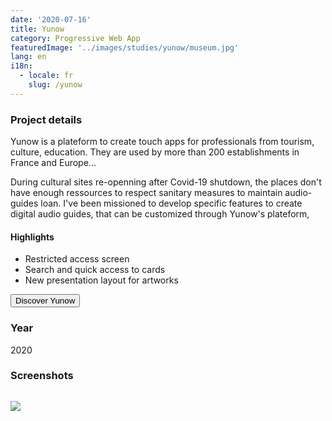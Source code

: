 ```yaml
---
date: '2020-07-16'
title: Yunow
category: Progressive Web App
featuredImage: '../images/studies/yunow/museum.jpg'
lang: en
i18n:
  - locale: fr
    slug: /yunow
---
```


### Project details

Yunow is a plateform to create touch apps for professionals from tourism, culture, education. They are used by more than 200 establishments in France and Europe...

During cultural sites re-openning after Covid-19 shutdown, the places don't have enough ressources to respect sanitary measures to maintain audio-guides loan. I've been missioned to develop specific features to create digital audio guides, that can be customized through Yunow's plateform,

#### Highlights

- Restricted access screen
- Search and quick access to cards
- New presentation layout for artworks

<p style={{textAlign: 'center'}}><Button href="https://yunow.io">Discover Yunow</Button></p>

### Year
2020

### Screenshots

<Image>

![](../images/studies/yunow/portfolio.png)

</Image>